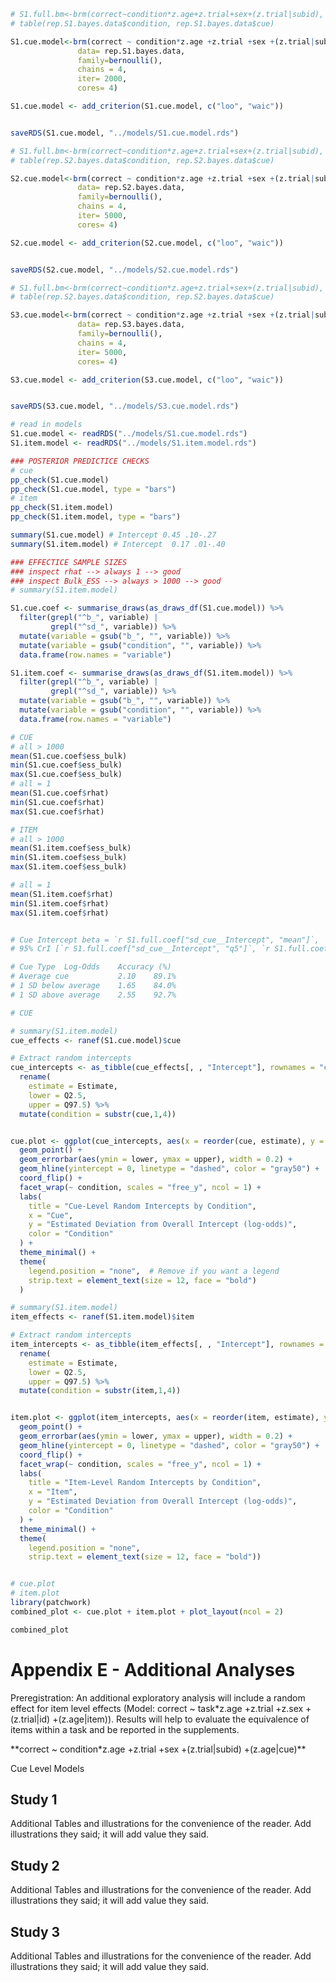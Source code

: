 
```r

# S1.full.bm<-brm(correct~condition*z.age+z.trial+sex+(z.trial|subid), 
# table(rep.S1.bayes.data$condition, rep.S1.bayes.data$cue)

S1.cue.model<-brm(correct ~ condition*z.age +z.trial +sex +(z.trial|subid) +(z.age|cue), 
               data= rep.S1.bayes.data, 
               family=bernoulli(),
               chains = 4,
               iter= 2000,
               cores= 4)

S1.cue.model <- add_criterion(S1.cue.model, c("loo", "waic"))


saveRDS(S1.cue.model, "../models/S1.cue.model.rds")

```

```r


# S1.full.bm<-brm(correct~condition*z.age+z.trial+sex+(z.trial|subid), 
# table(rep.S2.bayes.data$condition, rep.S2.bayes.data$cue)

S2.cue.model<-brm(correct ~ condition*z.age +z.trial +sex +(z.trial|subid) +(z.age|cue), 
               data= rep.S2.bayes.data, 
               family=bernoulli(),
               chains = 4,
               iter= 5000,
               cores= 4)

S2.cue.model <- add_criterion(S2.cue.model, c("loo", "waic"))


saveRDS(S2.cue.model, "../models/S2.cue.model.rds")

```

```r


# S1.full.bm<-brm(correct~condition*z.age+z.trial+sex+(z.trial|subid), 
# table(rep.S2.bayes.data$condition, rep.S2.bayes.data$cue)

S3.cue.model<-brm(correct ~ condition*z.age +z.trial +sex +(z.trial|subid) +(z.age|cue), 
               data= rep.S3.bayes.data, 
               family=bernoulli(),
               chains = 4,
               iter= 5000,
               cores= 4)

S3.cue.model <- add_criterion(S3.cue.model, c("loo", "waic"))


saveRDS(S3.cue.model, "../models/S3.cue.model.rds")

```

```r
# read in models
S1.cue.model <- readRDS("../models/S1.cue.model.rds")
S1.item.model <- readRDS("../models/S1.item.model.rds")

### POSTERIOR PREDICTICE CHECKS
# cue
pp_check(S1.cue.model)
pp_check(S1.cue.model, type = "bars")
# item
pp_check(S1.item.model)
pp_check(S1.item.model, type = "bars")

summary(S1.cue.model) # Intercept 0.45 .10-.27
summary(S1.item.model) # Intercept  0.17 .01-.40

```

```r

### EFFECTICE SAMPLE SIZES
### inspect rhat --> always 1 --> good
### inspect Bulk_ESS --> always > 1000 --> good
# summary(S1.item.model)

S1.cue.coef <- summarise_draws(as_draws_df(S1.cue.model)) %>%
  filter(grepl("^b_", variable) |
         grepl("^sd_", variable)) %>%
  mutate(variable = gsub("b_", "", variable)) %>%
  mutate(variable = gsub("condition", "", variable)) %>%
  data.frame(row.names = "variable")

S1.item.coef <- summarise_draws(as_draws_df(S1.item.model)) %>%
  filter(grepl("^b_", variable) |
         grepl("^sd_", variable)) %>%
  mutate(variable = gsub("b_", "", variable)) %>%
  mutate(variable = gsub("condition", "", variable)) %>%
  data.frame(row.names = "variable")

# CUE
# all > 1000
mean(S1.cue.coef$ess_bulk)
min(S1.cue.coef$ess_bulk)
max(S1.cue.coef$ess_bulk)
# all = 1  
mean(S1.cue.coef$rhat)
min(S1.cue.coef$rhat)
max(S1.cue.coef$rhat)

# ITEM
# all > 1000
mean(S1.item.coef$ess_bulk)
min(S1.item.coef$ess_bulk)
max(S1.item.coef$ess_bulk)

# all = 1  
mean(S1.item.coef$rhat)
min(S1.item.coef$rhat)
max(S1.item.coef$rhat)


# Cue Intercept beta = `r S1.full.coef["sd_cue__Intercept", "mean"]`,
# 95% CrI [`r S1.full.coef["sd_cue__Intercept", "q5"]`, `r S1.full.coef["sd_cue__Intercept", "q95"]`]

# Cue Type	Log-Odds	Accuracy (%)
# Average cue	        2.10	89.1%
# 1 SD below average	1.65	84.0%
# 1 SD above average	2.55	92.7%


```

```r

# CUE

# summary(S1.item.model)
cue_effects <- ranef(S1.cue.model)$cue

# Extract random intercepts
cue_intercepts <- as_tibble(cue_effects[, , "Intercept"], rownames = "cue") %>%
  rename(
    estimate = Estimate,
    lower = Q2.5,
    upper = Q97.5) %>% 
  mutate(condition = substr(cue,1,4))


cue.plot <- ggplot(cue_intercepts, aes(x = reorder(cue, estimate), y = estimate, color = condition)) +
  geom_point() +
  geom_errorbar(aes(ymin = lower, ymax = upper), width = 0.2) +
  geom_hline(yintercept = 0, linetype = "dashed", color = "gray50") +
  coord_flip() +
  facet_wrap(~ condition, scales = "free_y", ncol = 1) +
  labs(
    title = "Cue-Level Random Intercepts by Condition",
    x = "Cue",
    y = "Estimated Deviation from Overall Intercept (log-odds)",
    color = "Condition"
  ) +
  theme_minimal() +
  theme(
    legend.position = "none",  # Remove if you want a legend
    strip.text = element_text(size = 12, face = "bold")
  )

# summary(S1.item.model)
item_effects <- ranef(S1.item.model)$item

# Extract random intercepts
item_intercepts <- as_tibble(item_effects[, , "Intercept"], rownames = "item") %>%
  rename(
    estimate = Estimate,
    lower = Q2.5,
    upper = Q97.5) %>% 
  mutate(condition = substr(item,1,4))


item.plot <- ggplot(item_intercepts, aes(x = reorder(item, estimate), y = estimate, color = condition)) +
  geom_point() +
  geom_errorbar(aes(ymin = lower, ymax = upper), width = 0.2) +
  geom_hline(yintercept = 0, linetype = "dashed", color = "gray50") +
  coord_flip() +
  facet_wrap(~ condition, scales = "free_y", ncol = 1) +
  labs(
    title = "Item-Level Random Intercepts by Condition",
    x = "Item",
    y = "Estimated Deviation from Overall Intercept (log-odds)",
    color = "Condition"
  ) +
  theme_minimal() +
  theme(
    legend.position = "none",
    strip.text = element_text(size = 12, face = "bold"))


# cue.plot 
# item.plot
library(patchwork)
combined_plot <- cue.plot + item.plot + plot_layout(ncol = 2)

combined_plot

```

# Appendix E - Additional Analyses 

Preregistration: An additional exploratory analysis will include a random effect for item level effects (Model: correct ~ task*z.age +z.trial +z.sex +(z.trial|id) +(z.age|item)). Results will help to evaluate the equivalence of items within a task and be reported in the supplements.

**correct ~ condition*z.age +z.trial +sex +(z.trial|subid) +(z.age|cue)**

Cue Level Models

## Study 1
Additional Tables and illustrations for the convenience of the reader. Add illustrations they said; it will add value they said.

## Study 2
Additional Tables and illustrations for the convenience of the reader. Add illustrations they said; it will add value they said.

## Study 3
Additional Tables and illustrations for the convenience of the reader. Add illustrations they said; it will add value they said.
